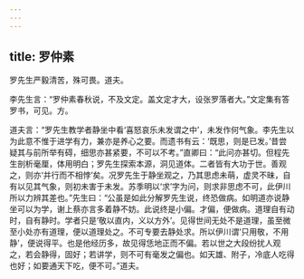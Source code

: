 ```yaml
---
---
---
```

title: 罗仲素
---







罗先生严毅清苦，殊可畏。道夫。

李先生言：“罗仲素春秋说，不及文定。盖文定才大，设张罗落者大。”文定集有答罗书，可见。方。

道夫言：“罗先生教学者静坐中看‘喜怒哀乐未发谓之中’，未发作何气象。李先生以为此意不惟于进学有力，兼亦是养心之要。而遗书有云：‘既思，则是已发。’昔尝疑其与前所举有碍，细思亦甚紧要，不可以不考。”直卿曰：“此问亦甚切。但程先生剖析毫厘，体用明白；罗先生探索本源，洞见道体。二者皆有大功于世。善观之，则亦‘并行而不相悖’矣。况罗先生于静坐观之，乃其思虑未萌，虚灵不昧，自有以见其气象，则初未害于未发。苏季明以‘求’字为问，则求非思虑不可，此伊川所以力辨其差也。”先生曰：“公虽是如此分解罗先生说，终恐做病。如明道亦说静坐可以为学，谢上蔡亦言多着静不妨。此说终是小偏。才偏，便做病。道理自有动时，自有静时。学者只是‘敬以直内，义以方外’。见得世间无处不是道理，虽至微至小处亦有道理，便以道理处之。不可专要去静处求。所以伊川谓‘只用敬，不用静’，便说得平。也是他经历多，故见得恁地正而不偏。若以世之大段纷扰人观之，若会静得，固好；若讲学，则不可有毫发之偏也。如天雄、附子，冷底人吃得也好；如要通天下吃，便不可。”道夫。